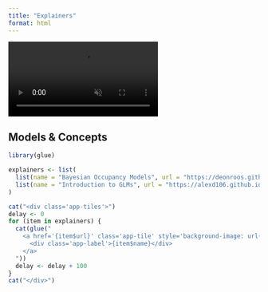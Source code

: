 ```yaml
---
title: "Explainers"
format: html
---
```


<!-- Background video -->
<video autoplay muted loop playsinline id="bg-video">
  <source src="media/mu_wave.mp4" type="video/mp4">
</video>

<!-- AOS scroll animations -->
<link href="https://cdn.jsdelivr.net/npm/aos@2.3.4/dist/aos.css" rel="stylesheet">
<script src="https://cdn.jsdelivr.net/npm/aos@2.3.4/dist/aos.js"></script>
<script>
  AOS.init({ once: true, duration: 600 });
</script>

## Models & Concepts

```r
library(glue)

explainers <- list(
  list(name = "Bayesian Occupancy Models", url = "https://deonroos.github.io/Occupancy_Modelling.html", image = "media/occupancy.png"),
  list(name = "Introduction to GLMs", url = "https://alexd106.github.io/PGR-GLM/", image = "media/glm_binomial_illustration.png")
)

cat("<div class='app-tiles'>")
delay <- 0
for (item in explainers) {
  cat(glue("
    <a href='{item$url}' class='app-tile' style='background-image: url({item$image});' data-aos='fade-up' data-aos-delay='{delay}' target='_blank'>
      <div class='app-label'>{item$name}</div>
    </a>
  "))
  delay <- delay + 100
}
cat("</div>")
```
